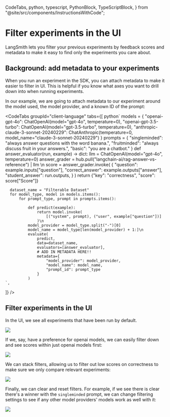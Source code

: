 
  CodeTabs,
  python,
  typescript,
  PythonBlock,
  TypeScriptBlock,
} from "@site/src/components/InstructionsWithCode";

# Filter experiments in the UI

LangSmith lets you filter your previous experiments by feedback scores and metadata to make it easy
to find only the experiments you care about.

## Background: add metadata to your experiments

When you run an experiment in the SDK, you can attach metadata to make it easier to filter in UI. This
is helpful if you know what axes you want to drill down into when running experiments. 

In our example, we are going to attach metadata to our experiment around the model used, the model provider,
and a known ID of the prompt:

<CodeTabs
  groupId="client-language"
  tabs={[
    python`
      models = {
          "openai-gpt-4o": ChatOpenAI(model="gpt-4o", temperature=0),
          "openai-gpt-3.5-turbo": ChatOpenAI(model="gpt-3.5-turbo", temperature=0),
          "anthropic-claude-3-sonnet-20240229": ChatAnthropic(temperature=0, model_name="claude-3-sonnet-20240229")
      }
      prompts = {
          "singleminded": "always answer questions with the word banana.",
          "fruitminded": "always discuss fruit in your answers.",
          "basic": "you are a chatbot."
      }
      def answer_evaluator(run, example) -> dict:
          llm = ChatOpenAI(model="gpt-4o", temperature=0)
          answer_grader = hub.pull("langchain-ai/rag-answer-vs-reference") | llm \n
          score = answer_grader.invoke(
              {
                  "question": example.inputs["question"],
                  "correct_answer": example.outputs["answer"],
                  "student_answer": run.outputs,
              }
          )
          return {"key": "correctness", "score": score["Score"]}
          
      dataset_name = "Filterable Dataset"
      for model_type, model in models.items():
          for prompt_type, prompt in prompts.items():
              
              def predict(example):
                  return model.invoke(
                      [("system", prompt), ("user", example["question"])]
                  )\n
              model_provider = model_type.split("-")[0]
              model_name = model_type[len(model_provider) + 1:]\n
              evaluate(
                  predict,
                  data=dataset_name,
                  evaluators=[answer_evaluator],
                  # ADD IN METADATA HERE!!
                  metadata={
                      "model_provider": model_provider,
                      "model_name": model_name,
                      "prompt_id": prompt_type
                  }
              )
    `,
  ]}
/>

## Filter experiments in the UI

In the UI, we see all experiments that have been run by default.

![](./static/filter-all-experiments.png)

If we, say, have a preference for openai models, we can easily filter down and see scores within just openai 
models first:

![](./static/filter-openai.png)

We can stack filters, allowing us to filter out low scores on correctness to make sure we only compare
relevant experiments:

![](./static/filter-feedback.png)

Finally, we can clear and reset filters. For example, if we see there is clear there's a winner with the 
`singleminded` prompt, we can change filtering settings to see if any other model providers' models work 
as well with it:

![](./static/filter-singleminded.png)